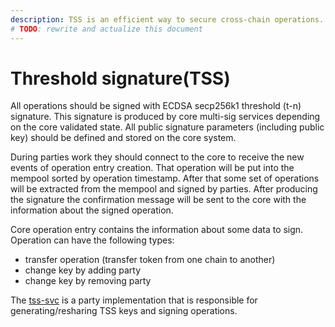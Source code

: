 ```yaml
---
description: TSS is an efficient way to secure cross-chain operations.
# TODO: rewrite and actualize this document
---
```


# Threshold signature(TSS)

All operations should be signed with ECDSA secp256k1 threshold (t-n) signature.
This signature is produced by core multi-sig services depending on the core validated state.
All public signature parameters (including public key) should be defined and stored on the core system.

During parties work they should connect to the core to receive the new events of operation entry creation.
That operation will be put into the mempool sorted by operation timestamp.
After that some set of operations will be extracted from the mempool and signed by parties.
After producing the signature the confirmation message will be sent to the core with the information about the signed operation.

Core operation entry contains the information about some data to sign. Operation can have the following types:

- transfer operation (transfer token from one chain to another)
- change key by adding party
- change key by removing party

The [tss-svc](https://github.com/rarimo/tss-svc) is a party implementation that is responsible for generating/resharing TSS keys and signing operations.
